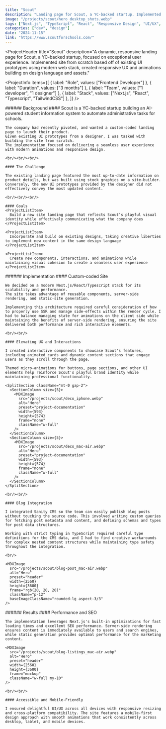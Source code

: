 ```yaml
---
title: "Scout"
description: "Landing page for Scout, a YC-backed startup. Implemented site from scratch based off of existing UI prototypes using modern NextJS/Typescript stack, created responsive UX and animations building on design language and assets."
image: "/projects/scout/hero_desktop_shots.webp"
tags: ["Next.js", "TypeScript", "React", "Responsive Design", "UI/UX", "Landing Page", "Startup"]
categories: ["dev", "design"]
date: "2024-11-15"
link: "https://www.scoutforschools.com/"
---
```


<MDXImage 
  src="/projects/scout/hero_mac-air.webp" 
  alt="Hero" 
  preset="header"
  width={2560}
  height={1664}
  frame="mockup"
  className="w-4/5 my-10"
/>

<ProjectHeader
  title="Scout"
  description="A dynamic, responsive landing page for Scout, a YC-backed startup, focused on exceptional user experience. Implemented site from scratch based off of existing UI prototypes using modern web stack, created responsive UX and animations building on design language and assets."
>
  <ProjectInfo
    items={[
      { label: "Role", values: ["Frontend Developer"] },
      { label: "Duration", values: ["3 months"] },
      { label: "Team", values: ["1 developer", "1 designer"] },
      { label: "Stack", values: ["Next.js", "React", "Typescript", "TailwindCSS"] },
    ]}
  />
</ProjectHeader>

<SplitSection>
  <SectionColumn size={5}>
    <MDXImage 
      src="/projects/scout/deco_iphone.webp" 
      alt="Hero" 
      preset="project-documentation"
      width={593}
      height={574}
      frame="none"
      className="w-full"
    />
  </SectionColumn>
  <SectionColumn size={5}>
    <MDXImage 
      src="/projects/scout/deco_mac-air.webp" 
      alt="Hero" 
      preset="project-documentation"
      width={593}
      height={574}
      frame="none"
      className="w-full"
    />
  </SectionColumn>
</SplitSection>

<SplitSection>
  <SectionColumn size={4}>
    ###### Background
  </SectionColumn>
  <SectionColumn size={12}>
    #### Scout is a YC-backed startup building an AI-powered student information system to automate administrative tasks for schools.

    The company had recently pivoted, and wanted a custom-coded landing page to launch their product.
    Given existing UI prototypes from a designer, I was tasked with building the site from scratch. 
    The implementation focused on delivering a seamless user experience with modern animations and responsive design.

    <br/><br/><br/>

    #### The Challenge

    The existing landing page featured the most up-to-date information on product details, but was built using stock graphics on a site-builder. 
    Conversely, the new UI prototypes provided by the designer did not effectively convey the most updated content.

    <br/><br/><br/>

    #### Goals
    <ProjectListItem>
      Build a new site landing page that reflects Scout’s playful visual identity while effectively communicating what the company does
    </ProjectListItem>

    <ProjectListItem>
      Incorporate and build on existing designs, taking creative liberties to implement new content in the same design language
    </ProjectListItem>

    <ProjectListItem>
      Create new components, interactions, and animations while maintaining visual cohesion to create a seamless user experience 
    </ProjectListItem>
  </SectionColumn>
  <SectionColumn size={2}>
  </SectionColumn>
</SplitSection>

<SplitSection>
  <SectionColumn size={4}>
    ###### Implementation
  </SectionColumn>
  <SectionColumn size={12}>
    #### Custom-coded Site

    We decided on a modern Next.js/React/Typescript stack for its scalability and performance. 
    The site takes advantage of reusable components, server-side rendering, and static-site generation.

    Implementing this architecture required careful consideration of how to properly use SSR and manage side-effects within the render cycle. I had to balance managing state for animations on the client side while maintaining the benefits of server-side rendering, ensuring the site delivered both performance and rich interactive elements.

    <br/><br/>

    #### Elevating UX and Interactions

    I created interactive components to showcase Scout's features, including animated cards and dynamic content sections that engage users as they scroll through the page.

    Themed micro-animations for buttons, page sections, and other UI elements help reinforce Scout's playful brand identity while maintaining professional functionality.

    <SplitSection className="mt-0 gap-2">
      <SectionColumn size={5}>
        <MDXImage 
          src="/projects/scout/deco_iphone.webp" 
          alt="Hero" 
          preset="project-documentation"
          width={593}
          height={574}
          frame="none"
          className="w-full"
        />
      </SectionColumn>
      <SectionColumn size={5}>
        <MDXImage 
          src="/projects/scout/deco_mac-air.webp" 
          alt="Hero" 
          preset="project-documentation"
          width={593}
          height={574}
          frame="none"
          className="w-full"
        />
      </SectionColumn>
    </SplitSection>

    <br/><br/>

    #### Blog Integration
    
    I integrated Sanity CMS so the team can easily publish blog posts without touching the source code. This involved writing custom queries for fetching post metadata and content, and defining schemas and types for post data structures.

    Working with strict typing in TypeScript required careful type definitions for the CMS data, and I had to find creative workarounds for complex nested content structures while maintaining type safety throughout the integration.

    <br/>
    
    <MDXImage 
      src="/projects/scout/blog-post_mac-air.webp" 
      alt="Hero" 
      preset="header"
      width={2560}
      height={3600}
      frame="rgb(20, 20, 20)"
      className="p-12"
      baseImageClassName="rounded-lg aspect-3/3"
    />
  </SectionColumn>
  <SectionColumn size={2}>
  </SectionColumn>
</SplitSection>

<SplitSection>
  <SectionColumn size={4}>
    ###### Results
  </SectionColumn>
  <SectionColumn size={12}>
    #### Performance and SEO
    
    The implementation leverages Next.js's built-in optimizations for fast loading times and excellent SEO performance. Server-side rendering ensures content is immediately available to users and search engines, while static generation provides optimal performance for the marketing content.

    <MDXImage 
      src="/projects/scout/blog-listings_mac-air.webp" 
      alt="Hero" 
      preset="header"
      width={2560}
      height={3600}
      frame="mockup"
      className="w-full my-10"
    />

    <br/><br/>

    #### Accessible and Mobile-Friendly
    
    I ensured delightful UI/UX across all devices with responsive resizing and cross-platform compatibility. The site features a mobile-first design approach with smooth animations that work consistently across desktop, tablet, and mobile devices.
  </SectionColumn>
  <SectionColumn size={2}>
  </SectionColumn>
</SplitSection>

<SplitSection>
  <SectionColumn size={0}>
  </SectionColumn>
  <SectionColumn size={5}>
    <MDXImage 
      src="/projects/scout/hero_iphone.webp" 
      alt="Hero" 
      preset="project-documentation"
      width={1603}
      height={2839}
      frame="none"
      className="w-full my-0"
    />
  </SectionColumn>
  <SectionColumn size={5}>
    <MDXImage 
      src="/projects/scout/home-cards_iphone.webp" 
      alt="Hero" 
      preset="project-documentation"
      width={1603}
      height={2839}
      frame="none"
      className="w-full my-0"
    />
  </SectionColumn>
  <SectionColumn size={5}>
    <MDXImage 
      src="/projects/scout/cta_iphone.webp" 
      alt="Hero" 
      preset="project-documentation"
      width={1603}
      height={2839}
      frame="none"
      className="w-full my-0"
    />
  </SectionColumn>
  <SectionColumn size={0}>
  </SectionColumn>
</SplitSection>